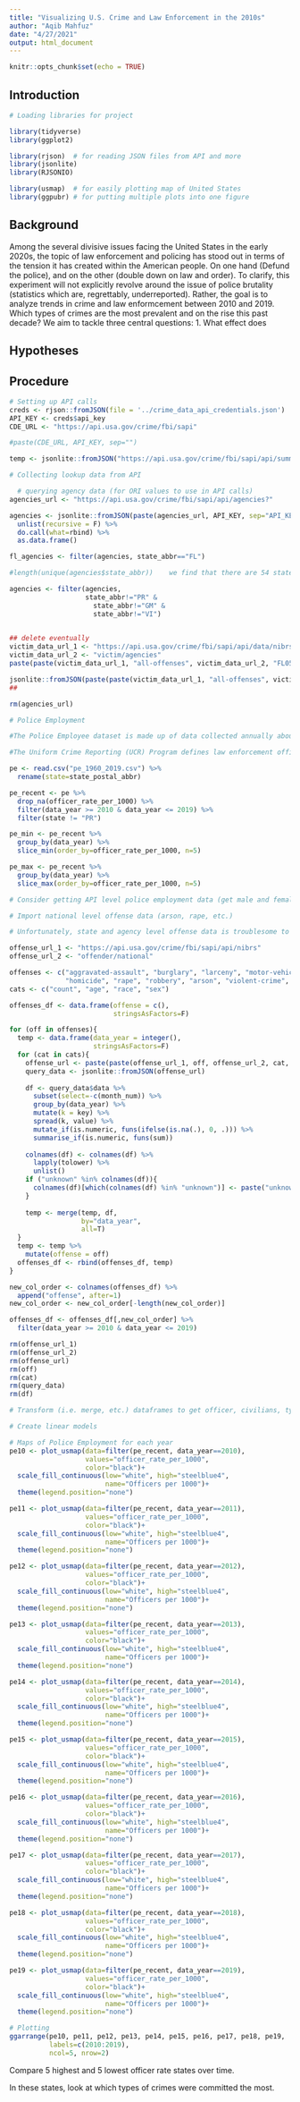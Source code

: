 ```yaml
---
title: "Visualizing U.S. Crime and Law Enforcement in the 2010s"
author: "Aqib Mahfuz"
date: "4/27/2021"
output: html_document
---
```


```r
knitr::opts_chunk$set(echo = TRUE)
```

## Introduction

```r
# Loading libraries for project

library(tidyverse)
library(ggplot2)

library(rjson)  # for reading JSON files from API and more
library(jsonlite)
library(RJSONIO)

library(usmap)  # for easily plotting map of United States
library(ggpubr) # for putting multiple plots into one figure
```

## Background
Among the several divisive issues facing the United States in the early 2020s, the topic of law enforcement and policing has stood out in terms of the tension it has created within the American people. On one hand (Defund the police), and on the other (double down on law and order). To clarify, this experiment will not explicitly revolve around the issue of police brutality (statistics which are, regrettably, underreported). Rather, the goal is to analyze trends in crime and law enformcement between 2010 and 2019. Which types of crimes are the most prevalent and on the rise this past decade? 
We aim to tackle three central questions:
1. What effect does 



## Hypotheses



## Procedure

```r
# Setting up API calls
creds <- rjson::fromJSON(file = '../crime_data_api_credentials.json')
API_KEY <- creds$api_key
CDE_URL <- "https://api.usa.gov/crime/fbi/sapi"

#paste(CDE_URL, API_KEY, sep="")

temp <- jsonlite::fromJSON("https://api.usa.gov/crime/fbi/sapi/api/summarized/arson/national/2010/2019?API_KEY=iiHnOKfno2Mgkt5AynpvPpUQTEyxE77jo1RU8PIv")

```

```r
# Collecting lookup data from API

  # querying agency data (for ORI values to use in API calls)
agencies_url <- "https://api.usa.gov/crime/fbi/sapi/api/agencies?"

agencies <- jsonlite::fromJSON(paste(agencies_url, API_KEY, sep="API_KEY=")) %>% 
  unlist(recursive = F) %>% 
  do.call(what=rbind) %>% 
  as.data.frame()

fl_agencies <- filter(agencies, state_abbr=="FL")

#length(unique(agencies$state_abbr))    we find that there are 54 states currently, will reduce to 51 by removing PR, VI, and GM

agencies <- filter(agencies, 
                   state_abbr!="PR" &
                     state_abbr!="GM" &
                     state_abbr!="VI")
  

## delete eventually
victim_data_url_1 <- "https://api.usa.gov/crime/fbi/sapi/api/data/nibrs"
victim_data_url_2 <- "victim/agencies"
paste(paste(victim_data_url_1, "all-offenses", victim_data_url_2, "FL0500000", "race?", sep="/"), API_KEY, sep="API_KEY=")

jsonlite::fromJSON(paste(paste(victim_data_url_1, "all-offenses", victim_data_url_2, "FL0500000", "race?", sep="/"), API_KEY, sep="API_KEY="))$results
##

rm(agencies_url)
```

```r
# Police Employment

#The Police Employee dataset is made up of data collected annually about law enforcement officers and civilians employed by law enforcement agencies. The dataset contains information about the number of officers and civilians employed and the rate of police employees per a location’s population.

#The Uniform Crime Reporting (UCR) Program defines law enforcement officers as individuals who ordinarily carry a firearm and a badge, have full arrest powers, and are paid from governmental funds set aside specifically for sworn law enforcement representatives.

pe <- read.csv("pe_1960_2019.csv") %>% 
  rename(state=state_postal_abbr)

pe_recent <- pe %>%
  drop_na(officer_rate_per_1000) %>% 
  filter(data_year >= 2010 & data_year <= 2019) %>% 
  filter(state != "PR")

pe_min <- pe_recent %>% 
  group_by(data_year) %>% 
  slice_min(order_by=officer_rate_per_1000, n=5)

pe_max <- pe_recent %>% 
  group_by(data_year) %>% 
  slice_max(order_by=officer_rate_per_1000, n=5)

```

```r
# Consider getting API level police employment data (get male and female officer data)
```

```r
# Import national level offense data (arson, rape, etc.)

# Unfortunately, state and agency level offense data is troublesome to obtain. Moreover, the FBI discourages using lower level data to make comparisons between states/agencies. As such, we will only look at national level data.

offense_url_1 <- "https://api.usa.gov/crime/fbi/sapi/api/nibrs"
offense_url_2 <- "offender/national"

offenses <- c("aggravated-assault", "burglary", "larceny", "motor-vehicle-theft", 
              "homicide", "rape", "robbery", "arson", "violent-crime", "property-crime")
cats <- c("count", "age", "race", "sex")

offenses_df <- data.frame(offense = c(),
                          stringsAsFactors=F)

for (off in offenses){
  temp <- data.frame(data_year = integer(),
                     stringsAsFactors=F)
  for (cat in cats){
    offense_url <- paste(paste(offense_url_1, off, offense_url_2, cat, sep="/"), "?", "API_KEY=", API_KEY, sep="")
    query_data <- jsonlite::fromJSON(offense_url)
    
    df <- query_data$data %>% 
      subset(select=-c(month_num)) %>% 
      group_by(data_year) %>%
      mutate(k = key) %>%
      spread(k, value) %>% 
      mutate_if(is.numeric, funs(ifelse(is.na(.), 0, .))) %>% 
      summarise_if(is.numeric, funs(sum))
    
    colnames(df) <- colnames(df) %>% 
      lapply(tolower) %>% 
      unlist()
    if ("unknown" %in% colnames(df)){
      colnames(df)[which(colnames(df) %in% "unknown")] <- paste("unknown_", cat, sep="")
    }
    
    temp <- merge(temp, df, 
                  by="data_year",
                  all=T)
  }
  temp <- temp %>% 
    mutate(offense = off)
  offenses_df <- rbind(offenses_df, temp)
}

new_col_order <- colnames(offenses_df) %>% 
  append("offense", after=1)
new_col_order <- new_col_order[-length(new_col_order)]

offenses_df <- offenses_df[,new_col_order] %>% 
  filter(data_year >= 2010 & data_year <= 2019)

rm(offense_url_1)
rm(offense_url_2)
rm(offense_url)
rm(off)
rm(cat)
rm(query_data)
rm(df)
```

```r
# Transform (i.e. merge, etc.) dataframes to get officer, civilians, type of offense, and year, with count of race, sex, age

```

```r
# Create linear models
```

```r
# Maps of Police Employment for each year
pe10 <- plot_usmap(data=filter(pe_recent, data_year==2010),
                   values="officer_rate_per_1000",
                   color="black")+
  scale_fill_continuous(low="white", high="steelblue4",
                        name="Officers per 1000")+
  theme(legend.position="none")

pe11 <- plot_usmap(data=filter(pe_recent, data_year==2011),
                   values="officer_rate_per_1000",
                   color="black")+
  scale_fill_continuous(low="white", high="steelblue4",
                        name="Officers per 1000")+
  theme(legend.position="none")

pe12 <- plot_usmap(data=filter(pe_recent, data_year==2012),
                   values="officer_rate_per_1000",
                   color="black")+
  scale_fill_continuous(low="white", high="steelblue4",
                        name="Officers per 1000")+
  theme(legend.position="none")

pe13 <- plot_usmap(data=filter(pe_recent, data_year==2013),
                   values="officer_rate_per_1000",
                   color="black")+
  scale_fill_continuous(low="white", high="steelblue4",
                        name="Officers per 1000")+
  theme(legend.position="none")

pe14 <- plot_usmap(data=filter(pe_recent, data_year==2014),
                   values="officer_rate_per_1000",
                   color="black")+
  scale_fill_continuous(low="white", high="steelblue4",
                        name="Officers per 1000")+
  theme(legend.position="none")

pe15 <- plot_usmap(data=filter(pe_recent, data_year==2015),
                   values="officer_rate_per_1000",
                   color="black")+
  scale_fill_continuous(low="white", high="steelblue4",
                        name="Officers per 1000")+
  theme(legend.position="none")

pe16 <- plot_usmap(data=filter(pe_recent, data_year==2016),
                   values="officer_rate_per_1000",
                   color="black")+
  scale_fill_continuous(low="white", high="steelblue4",
                        name="Officers per 1000")+
  theme(legend.position="none")

pe17 <- plot_usmap(data=filter(pe_recent, data_year==2017),
                   values="officer_rate_per_1000",
                   color="black")+
  scale_fill_continuous(low="white", high="steelblue4",
                        name="Officers per 1000")+
  theme(legend.position="none")

pe18 <- plot_usmap(data=filter(pe_recent, data_year==2018),
                   values="officer_rate_per_1000",
                   color="black")+
  scale_fill_continuous(low="white", high="steelblue4",
                        name="Officers per 1000")+
  theme(legend.position="none")

pe19 <- plot_usmap(data=filter(pe_recent, data_year==2019),
                   values="officer_rate_per_1000",
                   color="black")+
  scale_fill_continuous(low="white", high="steelblue4",
                        name="Officers per 1000")+
  theme(legend.position="none")
```

```r
# Plotting 
ggarrange(pe10, pe11, pe12, pe13, pe14, pe15, pe16, pe17, pe18, pe19,
          labels=c(2010:2019),
          ncol=5, nrow=2)


```






Compare 5 highest and 5 lowest officer rate states over time.

In these states, look at which types of crimes were committed the most.






















